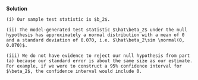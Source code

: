 
\color{blue}

**Solution**

    (i) Our sample test statistic is $b_2$.

    (ii) The model-generated test statistic $\hat\beta_2$ under the null hypothesis has approximately a normal distribution with a mean of 0 and a standard deviation of 0.070, i.e. $\hat\beta_2\sim \normal(0, 0.070)$.

    (iii) We do not have evidence to reject our null hypothesis from part (a) because our standard error is about the same size as our estimate. For example, if we were to construct a 95% confidence interval for $\beta_2$, the confidence interval would include 0.

\color{black}

